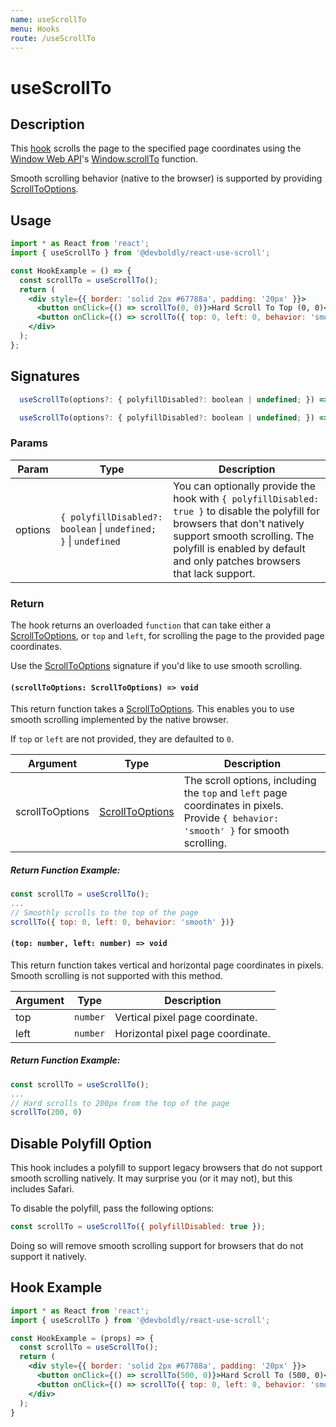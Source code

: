```yaml
---
name: useScrollTo
menu: Hooks
route: /useScrollTo
---
```



<h1>useScrollTo</h1>

## Description

This [hook](https://reactjs.org/docs/hooks-intro.html) scrolls the page to the specified page coordinates using the [Window Web API](https://developer.mozilla.org/en-US/docs/Web/API/Window)'s [Window.scrollTo](https://developer.mozilla.org/en-US/docs/Web/API/Window/scrollTo) function.

Smooth scrolling behavior (native to the browser) is supported by providing [ScrollToOptions](https://developer.mozilla.org/en-US/docs/Web/API/ScrollToOptions).

## Usage

```jsx
import * as React from 'react';
import { useScrollTo } from '@devboldly/react-use-scroll';

const HookExample = () => {
  const scrollTo = useScrollTo();
  return (
    <div style={{ border: 'solid 2px #67788a', padding: '20px' }}>
      <button onClick={() => scrollTo(0, 0)}>Hard Scroll To Top (0, 0)</button>{' '}
      <button onClick={() => scrollTo({ top: 0, left: 0, behavior: 'smooth' })}>Smooth Scroll To Top (0, 0)</button>
    </div>
  );
};
```

## Signatures

```jsx
  useScrollTo(options?: { polyfillDisabled?: boolean | undefined; }) => ((scrollToOptions: ScrollToOptions) => void)
```

```jsx
  useScrollTo(options?: { polyfillDisabled?: boolean | undefined; }) => ((top: number, left: number) => void)
```

### Params

| Param | Type | Description |
|-------|------|-------------|
| options | `{ polyfillDisabled?:` `boolean` &#124; `undefined; }` &#124; `undefined` | You can optionally provide the hook with `{ polyfillDisabled: true }` to disable the polyfill for browsers that don't natively support smooth scrolling. The polyfill is enabled by default and only patches browsers that lack support. |

### Return

The hook returns an overloaded `function` that can take either a [ScrollToOptions](https://developer.mozilla.org/en-US/docs/Web/API/ScrollToOptions), or `top` and `left`, for scrolling the page to the provided page coordinates.

Use the [ScrollToOptions](https://developer.mozilla.org/en-US/docs/Web/API/ScrollToOptions) signature if you'd like to use smooth scrolling.

#### `(scrollToOptions: ScrollToOptions) => void`

This return function takes a [ScrollToOptions](https://developer.mozilla.org/en-US/docs/Web/API/ScrollToOptions). This enables you to use smooth scrolling implemented by the native browser.

If `top` or `left` are not provided, they are defaulted to `0`.

| Argument | Type | Description |
|----------|------|-------------|
| scrollToOptions | [ScrollToOptions](https://developer.mozilla.org/en-US/docs/Web/API/ScrollToOptions) | The scroll options, including the `top` and `left` page coordinates in pixels. Provide `{ behavior: 'smooth' }` for smooth scrolling. |

##### Return Function Example: 

```jsx
const scrollTo = useScrollTo();
...
// Smoothly scrolls to the top of the page
scrollTo({ top: 0, left: 0, behavior: 'smooth' })}
```

#### `(top: number, left: number) => void`

This return function takes vertical and horizontal page coordinates in pixels. Smooth scrolling is not supported with this method.

| Argument | Type | Description |
|----------|------|-------------|
| top | `number` | Vertical pixel page coordinate. |
| left | `number` | Horizontal pixel page coordinate. |

##### Return Function Example: 

```jsx
const scrollTo = useScrollTo();
...
// Hard scrolls to 200px from the top of the page
scrollTo(200, 0)
```

## Disable Polyfill Option

This hook includes a polyfill to support legacy browsers that do not support smooth scrolling natively. It may surprise you (or it may not), but this includes Safari.

To disable the polyfill, pass the following options:

```jsx
const scrollTo = useScrollTo({ polyfillDisabled: true });
```

Doing so will remove smooth scrolling support for browsers that do not support it natively.

## Hook Example

<ScrollToExample/>

```jsx
import * as React from 'react';
import { useScrollTo } from '@devboldly/react-use-scroll';

const HookExample = (props) => {
  const scrollTo = useScrollTo();
  return (
    <div style={{ border: 'solid 2px #67788a', padding: '20px' }}>
      <button onClick={() => scrollTo(500, 0)}>Hard Scroll To (500, 0)</button>{' '}
      <button onClick={() => scrollTo({ top: 0, left: 0, behavior: 'smooth' })}>Smooth Scroll To Top (0, 0)</button>
    </div>
  );
}
```